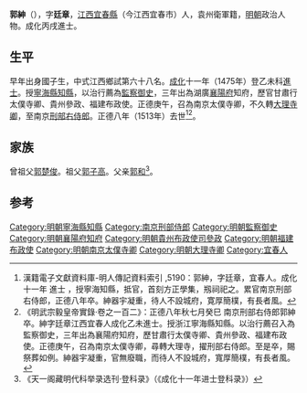 {{明清人物信息框
| 姓名 = 郭紳
| 原名 =
| 圖片名稱 = 
| 圖片大小 = 220px
| 圖片說明 = 
| 最高職務 = 南京都察院右都御史
| 國家 = 大明
| 爵位 =
| 籍貫 = [[江西承宣布政使司|江西承宣布政使司]][[袁州府|袁州府]][[宜春縣|宜春縣]]
| 族裔 = 
| 字號 = 字廷章
| 室名 = 
| 諡號 = 
| 出生日期 = 正統十三年（1448年）
| 出生地點 = 
| 逝世日期 = 正德八年（1513年）
| 逝世地點 = 
| 墓葬 =
| 配偶 =
| 親屬 = 
| 出身 = 
*成化二年丙戌科同進士出身
| 經歷 = 
| 著作 =
}}

'''郭紳'''（{{bd|1448年||1513年||Guo郭}}），字'''廷章'''，[[江西承宣布政使司|江西]][[宜春縣|宜春縣]]（今江西宜春市）人，袁州衛軍籍，[[明朝|明朝]]政治人物。成化丙戌進士。

==生平==
早年出身國子生，中式江西鄉試第六十八名。[[成化|成化]]十一年（1475年）登乙未科[[進士|進士]]。授[[寧海縣|寧海縣]][[知縣|知縣]]，以治行薦為[[監察御史|監察御史]]，三年出為湖廣[[襄陽府|襄陽府]]知府，歷官甘肅行太僕寺卿、貴州參政、福建布政使。正德庚午，召為南京太僕寺卿，不久轉[[大理寺卿|大理寺卿]]，至南京[[刑部右侍郎|刑部右侍郎]]。正德八年（1513年）去世<ref>漢籍電子文獻資料庫-明人傳記資料索引 ,5190：郭紳，字廷章，宜春人。成化十一年 進士 ，授寧海知縣，抵官，首刻方正學集，剏祠祀之。累官南京刑部右侍郎，正德八年卒。紳器宇凝重，待人不設城府，寛厚簡樸，有長者風。</ref><ref>《明武宗毅皇帝實錄·卷之一百二》：正德八年秋七月癸巳 南京刑部右侍郎郭紳卒。紳字廷章江西宜春人成化乙未進士。授浙江寧海縣知縣。以治行薦召入為監察御史，三年出為襄陽府知府，歷甘肅行太僕寺卿、貴州參政、福建布政使。正德庚午，召為南京太僕寺卿，尋轉大理寺，擢刑部右侍郎。至是卒，賜祭葬如例。紳器宇凝重，官無廢職，而待人不設城府，寬厚簡樸，有長者風。</ref>。

==家族==
曾祖父[[郭楚俊|郭楚俊]]。祖父[[郭子高|郭子高]]。父亲[[郭和|郭和]]<ref>《天一阁藏明代科举录选刊·登科录》（《成化十一年进士登科录》）</ref>。

==参考==
{{reflist}}

{{成化十一年乙未科殿試金榜}}
{{DEFAULTSORT:Guo郭}}
[[Category:明朝寧海縣知縣|Category:明朝寧海縣知縣]]
[[Category:南京刑部侍郎|Category:南京刑部侍郎]]
[[Category:明朝監察御史|Category:明朝監察御史]]
[[Category:明朝襄陽府知府|Category:明朝襄陽府知府]]
[[Category:明朝貴州布政使司參政|Category:明朝貴州布政使司參政]]
[[Category:明朝福建布政使|Category:明朝福建布政使]]
[[Category:明朝南京太僕寺卿|Category:明朝南京太僕寺卿]]
[[Category:明朝大理寺卿|Category:明朝大理寺卿]]
[[Category:宜春人|Category:宜春人]]